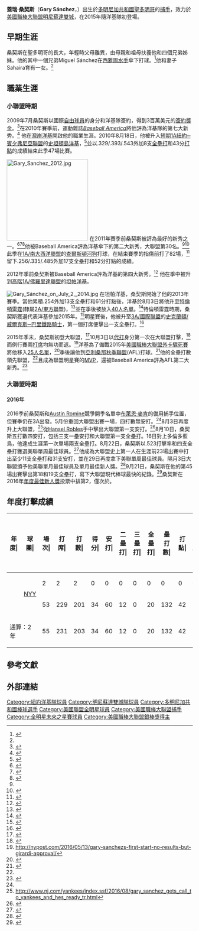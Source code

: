 {{noteTA
|1=zh:蓋瑞·桑契斯;zh-cn:盖瑞·桑其士;zh-hans:盖瑞·桑其士;zh-hant:蓋瑞·桑契斯;zh-tw:蓋瑞·桑契斯;
}}
{{Infobox baseball biography
| name        = 蓋瑞·桑契斯<br />Gary Sánchez
| image       = Gary Sánchez on August 16, 2016.jpg
| image_size  = 
| caption     = 
| team        = 明尼蘇達雙城
| number      = 24
| position    = [[捕手、一壘手|捕手、一壘手]]
| birth_date  = {{birth date and age|mf=yes|1992|12|2}}
| birth_place = {{DOM}}[[國家特區|國家特區]][[聖多明哥|聖多明哥]]
| bats        = 右
| throws      = 右
| debutleague = 美國職棒大聯盟
| debutdate   = 10月3日
| debutyear   = 2015年
| debutteam   = 紐約洋基
| statyear    = 2021年球季
| statleague  = 美國職棒大聯盟
| stat1label  = [[打擊率|打擊率]]
| stat1value  = .230
| stat2label  = [[全壘打|全壘打]]
| stat2value  = 138
| stat3label  = [[打點|打點]]
| stat3value  = 340
| teams =
* [[紐約洋基|紐約洋基]] ({{mlby|2015}}–{{mlby|2021}})
* [[明尼蘇達雙城|明尼蘇達雙城]] ({{mlby|2022}}–)
|highlights=
* 2×[[美國職棒大聯盟全明星賽|全明星賽]] ([[2017年美國職棒大聯盟全明星賽|2017]],[[2019年美國職棒大聯盟全明星賽|2019]])
* [[美國職棒大聯盟銀棒獎|銀棒獎]] (2017)
}}
'''蓋瑞·桑契斯'''（'''Gary Sánchez'''，{{bd|1992年|12月2日|catIdx=T}}）出生於[[多明尼加共和國|多明尼加共和國]][[聖多明哥|聖多明哥]]的[[捕手|捕手]]，效力於[[美國職棒大聯盟|美國職棒大聯盟]][[明尼蘇達雙城|明尼蘇達雙城]]，在2015年隨洋基隊初登場。

==早期生涯==
桑契斯在聖多明哥的{{link-en|La Victoria|La Victoria, Dominican Republic}}長大，年輕時父母離異，由母親和祖母扶養他和四個兄弟姊妹。他的其中一個兄弟Miguel Sánchez在[[西雅圖水手|西雅圖水手]]傘下打球。<ref name=baby>{{cite web |url=http://www.espn.com/mlb/story/_/id/17476422/new-york-yankees-gary-sanchez-owes-august-ages-daughter-sarah|title=Oh, baby! Gary Sanchez owes August for the ages to hard work, maturity — and his daughter Sarah|first=Andrew|last=Marchand|work=[[ESPN|ESPN]]|date=September 6, 2016|accessdate=September 6, 2016}}</ref>他和妻子Sahaira育有一女。<ref name=baby/> 

==職業生涯==

===小聯盟時期===
2009年7月桑契斯以國際[[自由球員|自由球員]]的身分和洋基隊簽約，得到3百萬美元的[[簽約獎金|簽約獎金]]。<ref>{{cite web|url=http://www.silive.com/siyankees/index.ssf/2010/08/staten_island_yankees_sanchez.html |title=Staten Island Yankees' Sanchez already thinking big|first=Kevin|last=Flood|work=Staten Island Advance|date=August 25, 2010|accessdate=August 23, 2016}}</ref>在2010年賽季前，運動雜誌''[[Baseball_America|Baseball America]]''將他評為洋基隊的第七大新秀。<ref>{{cite web|last=Manuel |first=John |url=http://www.baseballamerica.com/today/prospects/rankings/organization-top-10-prospects/2010/269277.html |title=Baseball America New York Yankees top 2010 prospects |publisher=Baseballamerica.com |date=December 16, 2009 |accessdate=October 12, 2013}}</ref> 他在[[美國職棒小聯盟#灣岸聯盟（Gulf_Coast_League，GCL）|灣岸洋基]]開啟他的職業生涯。2010年8月18日，他被升入[[美國職棒小聯盟|短期1A]][[美國職棒小聯盟#短期1A（Class_A_Short_Season，SS）|紐約─賓夕弗尼亞聯盟]]的[[美國職棒小聯盟#短期1A（Class_A_Short_Season，SS）|史坦頓島洋基]]，<ref>{{cite web|url=http://riveraveblues.com/2010/08/warren-steals-the-show-in-action-packed-night-34014/ |title=Warren steals the show in action-packed night |publisher=Riveraveblues.com |date=August 19, 2010 |accessdate=October 12, 2013}}</ref>並以.329/.393/.543外加8支[[全壘打|全壘打]]和43分[[打點|打點]]的成績結束此季47場比賽。

[[File:Gary_Sanchez_2012.jpg|220px]]
在2011年賽季前桑契斯被評為最好的新秀之一。<ref>{{cite web|author=MLB.com|url=http://mlb.mlb.com/news/article.jsp?ymd=20110125&content_id=16498518 |title=MLB.com's 2011 Top 50 Prospects list |publisher=Mlb.mlb.com |date= |accessdate=October 12, 2013}}</ref><ref>{{cite web|url=http://www.aolnews.com/2011/02/09/baseballs-top-100-prospects-of-2011/|title=News & latest headlines from AOL|work=AOL.com|accessdate=October 3, 2015|deadurl=yes|archiveurl=https://web.archive.org/web/20140315211027/http://www.aolnews.com/2011/02/09/baseballs-top-100-prospects-of-2011/|archivedate=2014-03-15}}</ref><ref name="Top 100 prospects">{{cite web|url=http://www.baseballamerica.com/today/prospects/rankings/top-100-prospects/2011/2611317.html |title=2011 Top 100 Prospects: 21-40 |publisher=Baseballamerica.com |date=February 23, 2011 |accessdate=October 12, 2013}}</ref>他被Baseball America評為洋基傘下的第二大新秀，大聯盟第30名。<ref name="Top 100 prospects"/><ref>{{cite web|last=Manuel |first=John |url=http://www.baseballamerica.com/today/prospects/rankings/organization-top-10-prospects/2011/2610907.html |title=Baseball America New York Yankees top 2011 prospects |publisher=Baseballamerica.com |date=November 10, 2010 |accessdate=October 12, 2013}}</ref>此季在[[美國職棒小聯盟#南大西洋聯盟（South_Atlantic_League）|1A/南大西洋聯盟]]的[[美國職棒小聯盟#南大西洋聯盟（South_Atlantic_League）|查爾斯頓河狗]]打球，在結束賽季的指傷前打了82場，<ref>{{cite web|author=Craig Williams |url=http://www.rantsports.com/new-york-yankees/2011/08/15/new-york-yankees-gary-sanchez-out-for-season-with-broken-finger/ |title=New York Yankees’ Gary Sanchez Out for Season with Broken Finger |publisher=Rantsports.com |date=August 15, 2011 |accessdate=October 12, 2013}}</ref>留下.256/.335/.485外加17支全壘打和52分打點的成績。

2012年季前桑契斯被Baseball America評為洋基的第四大新秀。<ref>{{cite web|last=Manuel |first=John |url=http://www.baseballamerica.com/today/prospects/rankings/organization-top-10-prospects/2012/2612767.html |title=Baseball America New York Yankees top 2012 prospects |publisher=Baseballamerica.com |date=January 4, 2012 |accessdate=October 12, 2013}}</ref> 他在季中被升到[[美國職棒小聯盟#佛羅里達聯盟（Florida_State_League）|高階1A/佛羅里達聯盟]]的[[美國職棒小聯盟#佛羅里達聯盟（Florida_State_League）|坦帕洋基]]。

[[File:Gary_Sánchez_on_July_2,_2014.jpg|upright]]
在坦帕洋基，桑契斯開始了他的2013年賽季。當他累積.254外加13支全壘打和61分打點後，洋基於8月3日將他升至[[東方聯盟|特倫頓雷霆]](隸屬[[東方聯盟|2A/東方聯盟]])，<ref>{{cite web|last=Marchand |first=Andrew |url=http://espn.go.com/blog/new-york/yankees/post/_/id/61463/top-prospect-promoted-to-double-a-trenton |title=Top prospect promoted to Double-A - Yankees Blog - ESPN New York |publisher=Espn.go.com |date= |accessdate=October 12, 2013}}</ref>並在季後被放入[[40人名單|40人名單]]。<ref>{{cite web|url=http://newyork.yankees.mlb.com/news/article/nyy/new-york-yankees-add-top-prospect-gary-sanchez-to-40-man-roster?ymd=20131120&content_id=64084834&vkey=news_nyy|title=New York Yankees add top prospect Gary Sanchez to 40-man roster|work=New York Yankees|accessdate=October 3, 2015}}</ref>特倫頓雷霆時期，桑契斯獲選代表洋基參加2015年{{link-en|未來之星明星賽|All-Star Futures Game}}。<ref>{{cite web|url=http://www.nj.com/yankees/index.ssf/2015/06/prospects_aaron_judge_and_gary_sanchez_to_represen.html|title=Prospects Aaron Judge and Gary Sanchez to represent Yankees in Futures Game|work=NJ.com|accessdate=June 26, 2015}}</ref>明星賽後，他被升至[[國際聯盟_(棒球)|3A/國際聯盟]]的[[國際聯盟_(棒球)#現存球隊|史克蘭頓/威爾克斯─巴里鐵路騎士]]，第一個打席便擊出一支全壘打。<ref>{{cite web|url=http://www.milb.com/news/article.jsp?ymd=20150718&content_id=137282692&fext=.jsp&vkey=news_milb&sid=milb|title=Sanchez homers in first Triple-A at-bat: Yankees No. 7 prospect drives in three runs in RailRiders debut|first=Kelsie|last=Heneghan|work=MiLB.com|date=July 18, 2015|accessdate=July 19, 2015}}</ref>

2015年季末，桑契斯初登大聯盟，<ref>{{cite web|url=http://www.nj.com/yankees/index.ssf/2015/09/yankees_call_up_hyped_gary_sanchez_what_you_need_t.html|title=Yankees call up hyped Gary Sanchez: What you need to know|work=NJ.com|accessdate=October 3, 2015}}</ref>10月3日以[[代打|代打]]身分第一次在大聯盟打擊，<ref>{{cite web|url=http://www.nj.com/yankees/index.ssf/2015/10/yankees_vs_baltimore_orioles_rapid_reaction.html|title=Yankees stomped, 9-2, by Baltimore Orioles - Rapid reaction|work=NJ.com|accessdate=October 3, 2015}}</ref>而例行賽兩[[打席|打席]]均無功而返。<ref name=firststart>http://nypost.com/2016/05/13/gary-sanchezs-first-start-no-results-but-girardi-approval/</ref>洋基為了備戰2015年[[美國職棒大聯盟外卡驟死賽|美國職棒大聯盟外卡驟死賽]]將他移入[[25人名單|25人名單]]，<ref>{{cite web|url=http://www.cbssports.com/mlb/eye-on-baseball/25329224/yankees-astros-2015-al-wild-card-rosters-set|title=Yankees, Astros set 2015 AL wild-card game rosters|work=CBSSports.com|accessdate=February 11, 2016}}</ref>季後讓他到[[亞利桑那秋季聯盟|亞利桑那秋季聯盟]](AFL)打球。<ref>{{cite web|url=http://m.mlb.com/news/article/155191488/yankees-gary-sanchez-heating-up-in-afl|title=Yankees' Gary Sanchez heating up in AFL|work=Major League Baseball|accessdate=February 11, 2016}}</ref>他的全壘打數領先聯盟，<ref name=firststart/>且成為聯盟明星賽的[[MVP|MVP]]，還被Baseball America評為AFL第二大新秀。<ref>{{cite web|url=http://www.nj.com/yankees/index.ssf/2015/11/where_yankees_gary_sanchez_ranked_among_arizona_fa.html|title=Where Yankees' Gary Sanchez ranked among Arizona Fall League prospects|work=NJ.com|accessdate=February 11, 2016}}</ref>

===大聯盟時期===
====2016年====
2016季前桑契斯和[[Austin_Romine|Austin Romine]]競爭開季名單中[[布萊恩·麥肯|布萊恩·麥肯]]的備用捕手位置，但賽季仍在3A出發。5月份重回大聯盟出賽一場，四打數無安打。<ref name=firststart/>8月3日再度升上大聯盟，<ref>http://www.nj.com/yankees/index.ssf/2016/08/gary_sanchez_gets_call_to_yankees_and_hes_ready_tr.html</ref>從[[Hansel_Robles|Hansel Robles]]手中擊出大聯盟第一支安打。<ref>{{cite web |title=New York Mets vs. New York Yankees - Play-by-Play - August 03, 2016 |url=http://www.espn.com/mlb/playbyplay?gameId=360803110 |publisher=ESPN |date=August 3, 2016 |accessdate=August 4, 2016}}</ref>8月10日，桑契斯五打數四安打，包括三支一壘安打和大聯盟第一支全壘打。16日對上多倫多藍鳥，他達成生涯第一次單場兩支全壘打。8月22日，桑契斯以.523打擊率和四支全壘打獲選美聯單周最佳球員。<ref>{{Cite web|url=http://www.nydailynews.com/sports/baseball/yankees/yankees-gary-sanchez-named-al-player-week-article-1.2761490|title=Yankees' Gary Sánchez named AL Player of the Week|work=New York Daily News|first=Mark|last=Feinsand|date=August 22, 2016|access-date=August 23, 2016}}</ref>他成為大聯盟史上第一人在生涯前23場出賽中打出至少11支全壘打和31支安打，並在29日再度拿下美聯單周最佳球員。隔月3日大聯盟頒予他美聯單月最佳球員及單月最佳新人獎。<ref>{{cite web |url=http://www.nj.com/yankees/index.ssf/2016/09/yankees_rookie_gary_sanchez_gets_2_more_awards_for.html|title=Yankees rookie Gary Sanchez gets 2 more awards for sensational start|first=Randy|last=Miller|date=September 3, 2016|accessdate=September 6, 2016|work=[[NJ.com|NJ.com]]}}</ref>9月21日，桑契斯在他的第45場出賽擊出第18和19支全壘打，寫下大聯盟現代棒球最快的紀錄。<ref>{{cite web |url=http://www.espn.com/mlb/story/_/id/17607089/gary-sanchez-new-york-yankees-becomes-fastest-player-mlb-history-reach-19-homers|title=Gary Sanchez becomes fastest player in MLB history to hit 19 HRs|first=Andrew|last=Marchand|publisher=ESPN|date=September 22, 2016|access-date=October 9, 2016}}</ref>桑契斯在2016年[[美國職棒大聯盟年度最佳新人獎|年度最佳新人獎]]投票中排第2，僅次於{{link-en|麥可·富爾馬|Michael Fulmer}}。

==年度打擊成績==
{| class="wikitable" style="text-align:center; font-size:small"
|-bgcolor="#efefef"
!年度|!!球團|!!場次|!!打<br>席|!!打<br>數|!!得分|!!安打|!!二<br>壘<br>打|!!三<br>壘<br>打|!!全<br>壘<br>打|!!壘<br>打<br>數|!!打點|!!盜壘|!!盜<br>壘<br>失<br>敗|!!犧<br>牲<br>打|!!高<br>飛<br>犧<br>牲<br>打|!!保送|!!敬遠|!!觸身|!!三振|!!雙殺|!!打<br>擊<br>率|!!上<br>壘<br>率|!!長<br>打<br>率|!!OPS
|-
|style="text-align: center;"|{{by2|2015}}
|rowspan="2" style="text-align: center; white-space:nowrap;"|[[NYY|NYY]]
|2||2||2||0||0||0||0||0||0||0||0||0||0||0||0||0||0||1||0||.000||.000||.000||.000
|-
|style="text-align: center;"|{{by2|2016}}
|53||229||201||34||60||12||0||20||132||42||1||0||0||2||24||2||2||57||5||.299||.376||.657||1.032
|-
!colspan="2"|通算：2年
|55||231||203||34||60||12||0||20||132||42||1||0||0||2||24||2||2||58||5||.296||.372||.650||1.023
|}

==參考文獻==
{{reflist|30em}}

==外部連結==
{{commons category|Gary Sánchez}}
{{baseballstats |mlb=596142 |espn=31095 |br=s/sanchga02 |fangraphs=11442 |cube=C/Gary-Sanchez |brm=sanche001gar}}

{{明尼蘇達雙城隊當前登錄名單}}

{{DEFAULTSORT:Sánchez, Gary}}
[[Category:紐約洋基隊球員|Category:紐約洋基隊球員]]
[[Category:明尼蘇達雙城隊球員|Category:明尼蘇達雙城隊球員]]
[[Category:多明尼加共和國棒球選手|Category:多明尼加共和國棒球選手]]
[[Category:美國聯盟全明星球員|Category:美國聯盟全明星球員]]
[[Category:美國職棒大聯盟捕手|Category:美國職棒大聯盟捕手]]
[[Category:全明星未來之星賽球員|Category:全明星未來之星賽球員]]
[[Category:美國職棒大聯盟銀棒獎得主|Category:美國職棒大聯盟銀棒獎得主]]